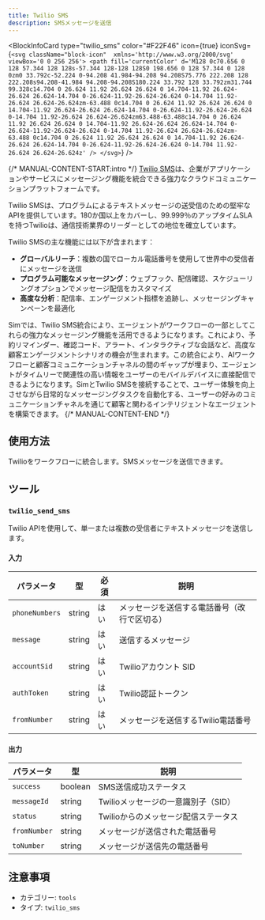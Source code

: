 ```yaml
---
title: Twilio SMS
description: SMSメッセージを送信
---
```



<BlockInfoCard 
  type="twilio_sms"
  color="#F22F46"
  icon={true}
  iconSvg={`<svg className="block-icon"  xmlns='http://www.w3.org/2000/svg' viewBox='0 0 256 256'>
      <path
        fill='currentColor'
        d='M128 0c70.656 0 128 57.344 128 128s-57.344 128-128 128S0 198.656 0 128 57.344 0 128 0zm0 33.792c-52.224 0-94.208 41.984-94.208 94.208S75.776 222.208 128 222.208s94.208-41.984 94.208-94.208S180.224 33.792 128 33.792zm31.744 99.328c14.704 0 26.624 11.92 26.624 26.624 0 14.704-11.92 26.624-26.624 26.624-14.704 0-26.624-11.92-26.624-26.624 0-14.704 11.92-26.624 26.624-26.624zm-63.488 0c14.704 0 26.624 11.92 26.624 26.624 0 14.704-11.92 26.624-26.624 26.624-14.704 0-26.624-11.92-26.624-26.624 0-14.704 11.92-26.624 26.624-26.624zm63.488-63.488c14.704 0 26.624 11.92 26.624 26.624 0 14.704-11.92 26.624-26.624 26.624-14.704 0-26.624-11.92-26.624-26.624 0-14.704 11.92-26.624 26.624-26.624zm-63.488 0c14.704 0 26.624 11.92 26.624 26.624 0 14.704-11.92 26.624-26.624 26.624-14.704 0-26.624-11.92-26.624-26.624 0-14.704 11.92-26.624 26.624-26.624z'
      />
    </svg>`}
/>

{/* MANUAL-CONTENT-START:intro */}
[Twilio SMS](https://www.twilio.com/en-us/sms)は、企業がアプリケーションやサービスにメッセージング機能を統合できる強力なクラウドコミュニケーションプラットフォームです。

Twilio SMSは、プログラムによるテキストメッセージの送受信のための堅牢なAPIを提供しています。180か国以上をカバーし、99.999％のアップタイムSLAを持つTwilioは、通信技術業界のリーダーとしての地位を確立しています。

Twilio SMSの主な機能には以下が含まれます：

- **グローバルリーチ**：複数の国でローカル電話番号を使用して世界中の受信者にメッセージを送信
- **プログラム可能なメッセージング**：ウェブフック、配信確認、スケジューリングオプションでメッセージ配信をカスタマイズ
- **高度な分析**：配信率、エンゲージメント指標を追跡し、メッセージングキャンペーンを最適化

Simでは、Twilio SMS統合により、エージェントがワークフローの一部としてこれらの強力なメッセージング機能を活用できるようになります。これにより、予約リマインダー、確認コード、アラート、インタラクティブな会話など、高度な顧客エンゲージメントシナリオの機会が生まれます。この統合により、AIワークフローと顧客コミュニケーションチャネルの間のギャップが埋まり、エージェントがタイムリーで関連性の高い情報をユーザーのモバイルデバイスに直接配信できるようになります。SimとTwilio SMSを接続することで、ユーザー体験を向上させながら日常的なメッセージングタスクを自動化する、ユーザーの好みのコミュニケーションチャネルを通じて顧客と関わるインテリジェントなエージェントを構築できます。
{/* MANUAL-CONTENT-END */}

## 使用方法

Twilioをワークフローに統合します。SMSメッセージを送信できます。

## ツール

### `twilio_send_sms`

Twilio APIを使用して、単一または複数の受信者にテキストメッセージを送信します。

#### 入力

| パラメータ | 型 | 必須 | 説明 |
| --------- | ---- | -------- | ----------- |
| `phoneNumbers` | string | はい | メッセージを送信する電話番号（改行で区切る） |
| `message` | string | はい | 送信するメッセージ |
| `accountSid` | string | はい | Twilioアカウント SID |
| `authToken` | string | はい | Twilio認証トークン |
| `fromNumber` | string | はい | メッセージを送信するTwilio電話番号 |

#### 出力

| パラメータ | 型 | 説明 |
| --------- | ---- | ----------- |
| `success` | boolean | SMS送信成功ステータス |
| `messageId` | string | Twilioメッセージの一意識別子（SID） |
| `status` | string | Twilioからのメッセージ配信ステータス |
| `fromNumber` | string | メッセージが送信された電話番号 |
| `toNumber` | string | メッセージが送信先の電話番号 |

## 注意事項

- カテゴリー: `tools`
- タイプ: `twilio_sms`
